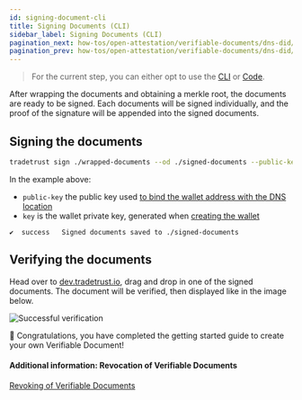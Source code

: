 ```yaml
---
id: signing-document-cli
title: Signing Documents (CLI)
sidebar_label: Signing Documents (CLI)
pagination_next: how-tos/open-attestation/verifiable-documents/dns-did/revoking-document
pagination_prev: how-tos/open-attestation/verifiable-documents/dns-did/wrapping-document/wrapping-document-cli
---
```



<Flow />

> For the current step, you can either opt to use the [CLI](/docs/how-tos/open-attestation/verifiable-documents/dns-did/signing-document/signing-document-cli) or [Code](/docs/how-tos/open-attestation/verifiable-documents/dns-did/signing-document/signing-document-code).

After wrapping the documents and obtaining a merkle root, the documents are ready to be signed. Each documents will be signed individually, and the proof of the signature will be appended into the signed documents.

## Signing the documents

```bash
tradetrust sign ./wrapped-documents --od ./signed-documents --public-key did:ethr:0xaCc51f664D647C9928196c4e33D46fd98FDaA91D#controller --key 0x7b227ac59116f3eeb2b265422cf3cbfbd244c525961fb297eb52153ec62aa845
```

In the example above:

- `public-key` the public key used [to bind the wallet address with the DNS location](/docs/tutorial/verifiable-documents/dns#creating-temporary-dns-proof-with-cli)
- `key` is the wallet private key, generated when [creating the wallet](/docs/tutorial/prerequisites#wallet-creation)

```text
✔  success   Signed documents saved to ./signed-documents
```

## Verifying the documents

Head over to [dev.tradetrust.io](https://dev.tradetrust.io/verify), drag and drop in one of the signed documents. The document will be verified, then displayed like in the image below.

![Successful verification](/docs/tutorial/verifiable-documents/ethereum/signing-document/verifying.png)

🎉 Congratulations, you have completed the getting started guide to create your own Verifiable Document!

#### Additional information: Revocation of Verifiable Documents

[Revoking of Verifiable Documents](/docs/tutorial/verifiable-documents/revoking-document)
